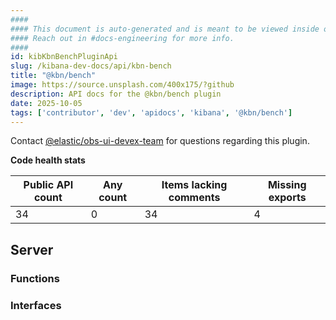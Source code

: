 ```yaml
---
####
#### This document is auto-generated and is meant to be viewed inside our experimental, new docs system.
#### Reach out in #docs-engineering for more info.
####
id: kibKbnBenchPluginApi
slug: /kibana-dev-docs/api/kbn-bench
title: "@kbn/bench"
image: https://source.unsplash.com/400x175/?github
description: API docs for the @kbn/bench plugin
date: 2025-10-05
tags: ['contributor', 'dev', 'apidocs', 'kibana', '@kbn/bench']
---
```




Contact [@elastic/obs-ui-devex-team](https://github.com/orgs/elastic/teams/obs-ui-devex-team) for questions regarding this plugin.

**Code health stats**

| Public API count  | Any count | Items lacking comments | Missing exports |
|-------------------|-----------|------------------------|-----------------|
| 34 | 0 | 34 | 4 |

## Server

### Functions
<DocDefinitionList data={kbnBenchObj.server.functions}/>

### Interfaces
<DocDefinitionList data={kbnBenchObj.server.interfaces}/>

